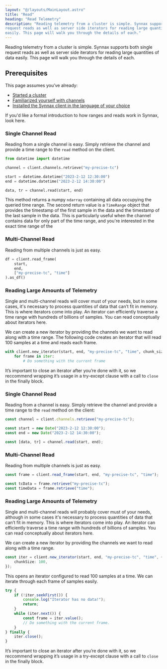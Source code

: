 ```yaml
---
layout: "@/layouts/MainLayout.astro"
title: "Read"
heading: "Read Telemetry"
description: "Reading telemetry from a cluster is simple. Synnax supports both single
request reads as well as server side iterators for reading large quantities of data
easily. This page will walk you through the details of each."
---
```



Reading telemetry from a cluster is simple. Synnax supports both single request reads as
well as server side iterators for reading large quantities of data easily. This page will
walk you through the details of each.

## Prerequisites

This page assumes you’ve already:

-   [Started a cluster](/deploy/get-started)
-   [Familiarized yourself with channels](/concepts/channels)
-   [Installed the Synnax client in the language of your choice](/analyze/get-started)

If you'd like a formal introduction to how ranges and reads work in Synnax, look here.

<ClientTabs>
<Fragment slot="python">

### Single Channel Read

Reading from a single channel is easy. Simply retrieve the channel and provide a time
range to the `read` method on the client.

```python
from datetime import datetime

channel = client.channels.retrieve("my-precise-tc")

start = datetime.datetime("2023-2-12 12:30:00")
end = datetime.datetime("2023-2-12 14:30:00")

data, tr = channel.read(start, end)
```

This method returns a numpy `ndarray` containing all data occupying the queried time range.
The second return value is a `TimeRange` object that provides the timestamp of the first
sample in the data and the timestamp of the last sample in the data. This is
particularly useful when the channel contains data for only part of the time range,
and you're interested in the exact time range of the

### Multi-Channel Read

Reading from multiple channels is just as easy.

```python
df = client.read_frame(
    start,
    end,
    ["my-precise-tc", "time"]
).as_df()
```

### Reading Large Amounts of Telemetry

Single and multi-channel reads will cover must of your needs, but in some cases, it's
necessary to process quantities of data that can’t fit in memory. This is where iterators
come into play. An iterator can efficiently traverse a time range with hundreds of billions
of samples. You can read conceptually about iterators here.

We can create a new iterator by providing the channels we want to read along with a time
range. The following code creates an iterator that will read 100 samples at a time
and reads each frame.

```python
with client.new_iterator(start, end, "my-precise-tc", "time", chunk_size=100) as i:
    for frame in iter:
        # Do something with the current frame
```

It’s important to close an iterator after you’re done with it, so we reccommend wrapping it’s
usage in a try-except clause with a call to `close` in the finally block.

</Fragment>
<Fragment slot="typescript">

### Single Channel Read

Reading from a channel is easy. Simply retrieve the channel and provide a time range to
the `read` method on the client:

```typescript
const channel = client.channels.retrieve("my-precise-tc");

const start = new Date("2023-2-12 12:30:00");
const end = new Date("2023-2-12 14:30:00");

const [data, tr] = channel.read(start, end);
```

### Multi-Channel Read

Reading from multiple channels is just as easy.

```typescript
const frame = client.read_frame(start, end, "my-precise-tc", "time");

const tcData = frame.retrieve("my-precise-tc");
const timeData = frame.retrieve("time");
```

### Reading Large Amounts of Telemetry

Single and multi-channel reads will probably cover must of your needs, although in some cases
it's necessary to process quantities of data that can’t fit in memory. This is where iterators
come into play. An iterator can efficiently traverse a time range with hundreds of billions
of samples. You can read conceptually about iterators here.

We can create a new iterator by providing the channels we want to read along with a time
range.

```typescript
const iter = client.new_iterator(start, end, "my-precise-tc", "time", {
    chunkSize: 100,
});
```

This opens an iterator configured to read 100 samples at a time. We can iterate through
each frame of samples easily.

```typescript
try {
    if (!iter.seekFirst()) {
        console.log("Iterator has no data!");
        return;
    }
    while (iter.next()) {
        const frame = iter.value();
        // Do something with the current frame.
    }
} finally {
    iter.close();
}
```

It’s important to close an iterator after you’re done with it, so we reccommend wrapping
it’s usage in a try-except clause with a call to `close` in the finally block.

</Fragment>
</ClientTabs>
